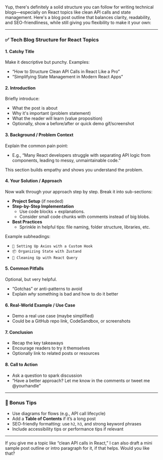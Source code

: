 Yup, there's definitely a solid structure you can follow for writing technical blogs—especially on React topics like clean API calls and state management. Here's a blog post outline that balances clarity, readability, and SEO-friendliness, while still giving you flexibility to make it your own:

---

### ✅ **Tech Blog Structure for React Topics**

#### 1. **Catchy Title**
Make it descriptive but punchy. Examples:
- “How to Structure Clean API Calls in React Like a Pro”
- “Simplifying State Management in Modern React Apps”

#### 2. **Introduction**
Briefly introduce:
- What the post is about
- Why it's important (problem statement)
- What the reader will learn (value proposition)
- Optionally, show a before/after or quick demo gif/screenshot

#### 3. **Background / Problem Context**
Explain the common pain point:
- E.g., “Many React developers struggle with separating API logic from components, leading to messy, unmaintainable code.”

This section builds empathy and shows you understand the problem.

#### 4. **Your Solution / Approach**
Now walk through your approach step by step. Break it into sub-sections:
- **Project Setup** (if needed)
- **Step-by-Step Implementation**
  - Use code blocks + explanations.
  - Consider small code chunks with comments instead of big blobs.
- **Best Practices**
  - Sprinkle in helpful tips: file naming, folder structure, libraries, etc.

Example subheadings:
- `🔌 Setting Up Axios with a Custom Hook`
- `📦 Organizing State with Zustand`
- `🧹 Cleaning Up with React Query`

#### 5. **Common Pitfalls**
Optional, but very helpful.
- “Gotchas” or anti-patterns to avoid
- Explain *why* something is bad and how to do it better

#### 6. **Real-World Example / Use Case**
- Demo a real use case (maybe simplified)
- Could be a GitHub repo link, CodeSandbox, or screenshots

#### 7. **Conclusion**
- Recap the key takeaways
- Encourage readers to try it themselves
- Optionally link to related posts or resources

#### 8. **Call to Action**
- Ask a question to spark discussion
- “Have a better approach? Let me know in the comments or tweet me @yourhandle”

---

### 🧠 Bonus Tips
- Use diagrams for flows (e.g., API call lifecycle)
- Add a **Table of Contents** if it’s a long post
- SEO-friendly formatting: use `h2`, `h3`, and strong keyword phrases
- Include accessibility tips or performance tips if relevant

---

If you give me a topic like “clean API calls in React,” I can also draft a mini sample post outline or intro paragraph for it, if that helps. Would you like that?